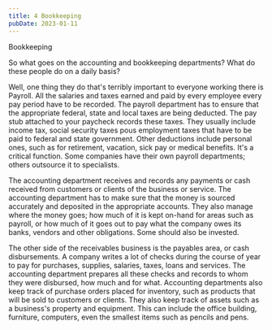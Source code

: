 ```yaml
---
title: 4 Bookkeeping
pubDate: 2023-01-11
---
```


Bookkeeping

So what goes on the accounting and bookkeeping departments? What do these people do on a daily basis? 

Well, one thing they do that's terribly important to everyone working there is Payroll. All the salaries and taxes earned and paid by every employee every pay period have to be recorded. The payroll department has to ensure that the appropriate federal, state and local taxes are being deducted. The pay stub attached to your paycheck records these taxes. They usually include income tax, social security taxes pous employment taxes that have to be paid to federal and state government. Other deductions include personal ones, such as for retirement, vacation, sick pay or medical benefits.  It's a critical function. Some companies have their own payroll departments; others outsource it to specialists.

The accounting department receives and records any payments or cash received from customers or clients of the business or service. The accounting department has to make sure that the money is sourced accurately and deposited in the appropriate accounts. They also manage where the money goes; how much of it is kept on-hand for areas such as payroll, or how much of it goes out to pay what the company owes its banks, vendors and other obligations. Some should also be invested. 

The other side of the receivables business is the payables area, or cash disbursements. A company writes a lot of checks during the course of year to pay for purchases, supplies, salaries, taxes, loans and services. The accounting department prepares all these checks and records to whom they were disbursed, how much and for what. Accounting departments also keep track of purchase orders placed for inventory, such as products that will be sold to customers or clients. They also keep track of assets such as a business's property and equipment. This can include the office building, furniture, computers, even the smallest items such as pencils and pens.